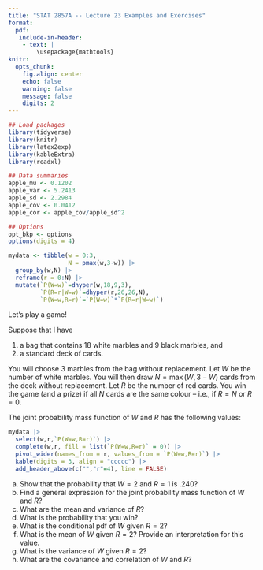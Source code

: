---
title: "STAT 2857A -- Lecture 23 Examples and Exercises"
format: 
  pdf: 
   include-in-header: 
    - text: |
        \usepackage{mathtools}
knitr: 
  opts_chunk:
    fig.align: center
    echo: false
    warning: false
    message: false
    digits: 2
---
```{r}
## Load packages
library(tidyverse)
library(knitr)
library(latex2exp)
library(kableExtra)
library(readxl)

## Data summaries
apple_mu <- 0.1202
apple_var <- 5.2413
apple_sd <- 2.2984
apple_cov <- 0.0412
apple_cor <- apple_cov/apple_sd^2

## Options
opt_bkp <- options
options(digits = 4)
```

```{r}
mydata <- tibble(w = 0:3,
                 N = pmax(w,3-w)) |> 
  group_by(w,N) |>  
  reframe(r = 0:N) |> 
  mutate(`P(W=w)`=dhyper(w,18,9,3),
         `P(R=r|W=w)`=dhyper(r,26,26,N),
         `P(W=w,R=r)`=`P(W=w)`*`P(R=r|W=w)`) 
```

Let's play a game! 

Suppose that I have 

1) a bag that contains 18 white marbles and 9 black marbles, and 
2) a standard deck of cards. 

You will choose 3 marbles from the bag without replacement. Let $W$ be the number of white marbles. You will then draw $N=\max(W,3-W)$ cards from the deck without replacement. Let $R$ be the number of red cards. You win the game (and a prize) if all $N$ cards are the same colour -- i.e., if $R=N$ or $R=0$. 

The joint probability mass function of $W$ and $R$ has the following values:
```{r}
mydata |> 
  select(w,r,`P(W=w,R=r)`) |> 
  complete(w,r, fill = list(`P(W=w,R=r)` = 0)) |> 
  pivot_wider(names_from = r, values_from = `P(W=w,R=r)`) |>
  kable(digits = 3, align = "ccccc") |> 
  add_header_above(c("","r"=4), line = FALSE)
```

a) Show that the probability that $W=2$ and $R=1$ is .240?
b) Find a general expression for the joint probability mass function of $W$ and $R$?
c) What are the mean and variance of $R$?
d) What is the probability that you win?
e) What is the conditional pdf of $W$ given $R=2$?
f) What is the mean of $W$ given $R=2$? Provide an interpretation for this value.
g) What is the variance of $W$ given $R=2$?
h) What are the covariance and correlation of $W$ and $R$?